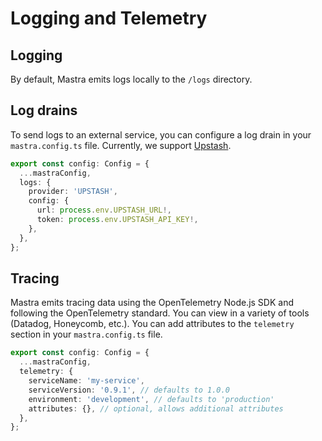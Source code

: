 # Logging and Telemetry

## Logging

By default, Mastra emits logs locally to the `/logs` directory.

## Log drains

To send logs to an external service, you can configure a log drain in your `mastra.config.ts` file. Currently, we support [Upstash](https://upstash.com/).

```ts filename="mastra.config.ts"
export const config: Config = {
  ...mastraConfig,
  logs: {
    provider: 'UPSTASH',
    config: {
      url: process.env.UPSTASH_URL!,
      token: process.env.UPSTASH_API_KEY!,
    },
  },
};
```

## Tracing

Mastra emits tracing data using the OpenTelemetry Node.js SDK and following the OpenTelemetry standard. You can view in a variety of tools (Datadog, Honeycomb, etc.). You can add attributes to the `telemetry` section in your `mastra.config.ts` file.

```ts filename="mastra.config.ts"
export const config: Config = {
  ...mastraConfig,
  telemetry: {
    serviceName: 'my-service',
    serviceVersion: '0.9.1', // defaults to 1.0.0
    environment: 'development', // defaults to 'production'
    attributes: {}, // optional, allows additional attributes
  },
};
```
